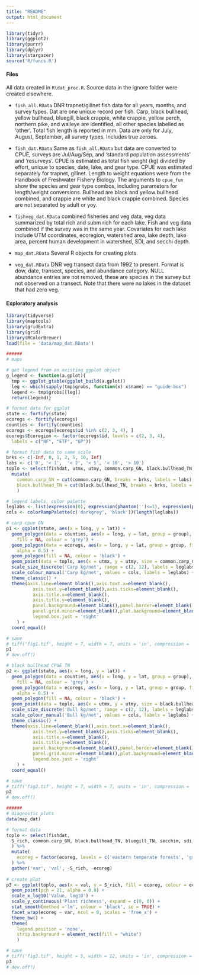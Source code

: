 ```yaml
---
title: "README"
output: html_document
---
```


```r
library(tidyr)
library(ggplot2)
library(purrr)
library(dplyr)
library(stargazer)
source('R/funcs.R')
```

#### Files

All data created in `R\dat_proc.R`.  Source data in the ignore folder were created elsewhere.

* `fish_all.RData` DNR trapnet/gillnet fish data for all years, months, and survey types.  Dat are one unique record per fish.  Carp, black bullhead, yellow bullhead, bluegill, black crappie, white crappie, yellow perch, northern pike, and walleye are identified, all other species labelled as 'other'. Total fish length is reported in mm. Data are only for July, August, September, all survey types. Includes true zeroes. 

* `fish_dat.RData` Same as `fish_all.RData` but data are converted to CPUE, surveys are Jul/Aug/Sep, and 'standard population assessments' and 'resurveys'.  CPUE is estimated as total fish weight (kg) divided by effort, unique to species, date, lake, and gear type.  CPUE was estimated separately for trapnet, gillnet. Length to weight equations were from the Handbook of Freshwater Fishery Biology. The arguments to `cpue_fun` show the species and gear type combos, including parameters for length/weight conversions.  Bullhead are black and yellow bullhead combined, and crappie are white and black crappie combined. Species are not separated by adult or yoy. 

* `fishveg_dat.RData` combined fisheries and veg data, veg data summarized by total rich and subm rich for each lake.  Fish and veg data combined if the survey was in the same year. Covariates for each lake include UTM coordinates, ecoregion, watershed area, lake depth, lake area, percent human development in watershed, SDI, and secchi depth.   

* `map_dat.RData` Several R objects for creating plots. 

* `veg_dat.RData` DNR veg transect data from 1992 to present. Format is dow, date, transect, species, and abundance category.  NULL abundance entries are not removed, these are species in the survey but not observed on a transect.  Note that there were no lakes in the dataset that had zero veg.  

#### Exploratory analysis

```r
library(tidyverse)
library(maptools)
library(gridExtra)
library(grid)
library(RColorBrewer)
load(file = 'data/map_dat.RData')

######
# maps

# get legend from an existing ggplot object
g_legend <- function(a.gplot){
  tmp <- ggplot_gtable(ggplot_build(a.gplot))
  leg <- which(sapply(tmp$grobs, function(x) x$name) == "guide-box")
  legend <- tmp$grobs[[leg]]
  return(legend)}

# format data for ggplot
state <- fortify(state)
ecoregs <- fortify(ecoregs)
counties <- fortify(counties)
ecoregs <- ecoregs[ecoregs$id %in% c(2, 3, 4), ]
ecoregs$Ecoregion <- factor(ecoregs$id, levels = c(2, 3, 4), 
  labels = c("NF", "ETF", "GP"))

# format fish data to same scale
brks <- c(-Inf, 0, 1, 2, 5, 10, Inf)
labs <- c('0', '< 1',  '< 2', '< 5', '< 10', '> 10')
toplo <- select(fishdat, utmx, utmy, common.carp_GN, black.bullhead_TN) %>% 
  mutate(
    common.carp_GN = cut(common.carp_GN, breaks = brks, labels = labs),
    black.bullhead_TN = cut(black.bullhead_TN, breaks = brks, labels = labs)
    )

# legend labels, color palette
leglabs <- list(expression(0), expression(phantom('')<=1), expression(phantom('')<=2), expression(phantom('')<=5), expression(phantom('')<=10), expression(phantom('')>10))
cols <- colorRampPalette(c('darkgrey', 'black'))(length(leglabs))

# carp cpue GN
p1 <- ggplot(state, aes(x = long, y = lat)) + 
  geom_polygon(data = counties, aes(x = long, y = lat, group = group), 
    fill = NA, colour = 'grey') +
  geom_polygon(data = ecoregs, aes(x = long, y = lat, group = group, fill= Ecoregion),  
    alpha = 0.5) +
  geom_polygon(fill = NA, colour = 'black') +
  geom_point(data = toplo, aes(x = utmx, y = utmy, size = common.carp_GN, color = common.carp_GN), alpha = 0.8) +
  scale_size_discrete('Carp kg/net', range = c(2, 12), labels = leglabs) + 
  scale_colour_manual('Carp kg/net', values = cols, labels = leglabs) +
  theme_classic() + 
  theme(axis.line=element_blank(),axis.text.x=element_blank(),
          axis.text.y=element_blank(),axis.ticks=element_blank(),
          axis.title.x=element_blank(),
          axis.title.y=element_blank(),
          panel.background=element_blank(),panel.border=element_blank(),panel.grid.major=element_blank(),
          panel.grid.minor=element_blank(),plot.background=element_blank(), 
          legend.box.just = 'right'
    ) +
  coord_equal()

# save
# tiff('fig1.tif', height = 7, width = 7, units = 'in', compression = 'lzw', res = 300, family = 'serif')
p1
# dev.off()
```
  
```r
# black bullhead CPUE TN
p2 <- ggplot(state, aes(x = long, y = lat)) + 
  geom_polygon(data = counties, aes(x = long, y = lat, group = group), 
    fill = NA, colour = 'grey') +
  geom_polygon(data = ecoregs, aes(x = long, y = lat, group = group, fill= Ecoregion),  
    alpha = 0.5) +
  geom_polygon(fill = NA, colour = 'black') +
  geom_point(data = toplo, aes(x = utmx, y = utmy, size = black.bullhead_TN, color = black.bullhead_TN), alpha = 0.8) +
  scale_size_discrete('Bull kg/net', range = c(2, 12), labels = leglabs) + 
  scale_colour_manual('Bull kg/net', values = cols, labels = leglabs) +
  theme_classic() + 
  theme(axis.line=element_blank(),axis.text.x=element_blank(),
          axis.text.y=element_blank(),axis.ticks=element_blank(),
          axis.title.x=element_blank(),
          axis.title.y=element_blank(),
          panel.background=element_blank(),panel.border=element_blank(),panel.grid.major=element_blank(),
          panel.grid.minor=element_blank(),plot.background=element_blank(), 
          legend.box.just = 'right'
    ) +
  coord_equal()

# save
# tiff('fig2.tif', height = 7, width = 7, units = 'in', compression = 'lzw', res = 300, family = 'serif')
p2
# dev.off()
```

```r
######
# diagnostic plots
data(map_dat)

# format data
toplo <- select(fishdat, 
  S_rich, common.carp_GN, black.bullhead_TN, bluegill_TN, secchim, sdi, phuman, aream2, shedaream2, ecoreg
  ) %>% 
  mutate(
    ecoreg = factor(ecoreg, levels = c('eastern temperate forests', 'great plains'), labels = c('ETF', 'GP'))
  ) %>% 
  gather('var', 'val', -S_rich, -ecoreg)
  
# create plot
p3 <- ggplot(toplo, aes(x = val, y = S_rich, fill = ecoreg, colour = ecoreg)) + 
  geom_point(pch = 21, alpha = 0.8) + 
  scale_x_log10('Value, log10') +
  scale_y_continuous('Plant richness', expand = c(0, 0)) + 
  stat_smooth(method ='lm', colour = 'black', se = TRUE) + 
  facet_wrap(ecoreg ~ var, ncol = 8, scales = 'free_x') + 
  theme_bw() + 
  theme(
    legend.position = 'none',
    strip.background = element_rect(fill = "white")
    )

# save
# tiff('fig3.tif', height = 5, width = 12, units = 'in', compression = 'lzw', res = 300, family = 'serif')
p3
# dev.off()
```
    
